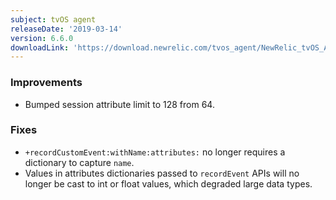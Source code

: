 ```yaml
---
subject: tvOS agent
releaseDate: '2019-03-14'
version: 6.6.0
downloadLink: 'https://download.newrelic.com/tvos_agent/NewRelic_tvOS_Agent_6.6.0.zip'
---
```


### Improvements

* Bumped session attribute limit to 128 from 64.

### Fixes

* `+recordCustomEvent:withName:attributes:` no longer requires a dictionary to capture `name`.
* Values in attributes dictionaries passed to `recordEvent` APIs will no longer be cast to int or float values, which degraded large data types.
